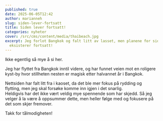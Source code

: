 ```yaml
---
published: true
date: 2025-06-05T12:42
author: marianneh
slug: siden-lever-fortsatt
title: Siden lever fortsatt!
categories: nyheter
cover: /src/cms/content/media/thaibeach.jpg
excerpt: Jeg forlot Bangkok og falt litt av lasset, men planene for siden
  eksisterer fortsatt!
---
```

Ikke egentlig så mye å si her.  
  
Jeg har flyttet fra Bangkok inntil videre, og har funnet veien mot en roligere kyst-by hvor stillheten nesten er magisk etter halvannet år i Bangkok.  
  
Nettsiden har falt litt fra i kaoset, da det ble mer fokus på rydding og flytting, men jeg skal forsøke komme inn igjen i det snarlig.  
Heldigvis har det ikke vært veldig mye spennende som har skjedd. Så jeg velger å la være å oppsummer dette, men heller følge med og fokusere på det som skjer fremover.  
  
Takk for tålmodigheten!